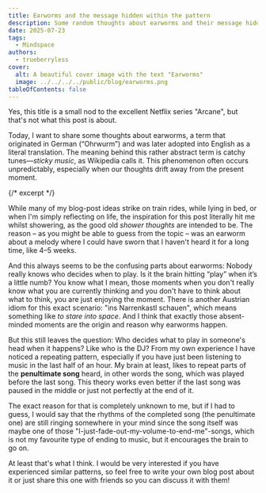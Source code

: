 ```yaml
---
title: Earworms and the message hidden within the pattern
description: Some random thoughts about earworms and their message hidden within the pattern.
date: 2025-07-23
tags:
  - Mindspace
authors:
  - trueberryless
cover:
  alt: A beautiful cover image with the text "Earworms"
  image: ../../../../public/blog/earworms.png
tableOfContents: false
---
```


Yes, this title is a small nod to the excellent Netflix series "Arcane", but that's not what this post is about.

Today, I want to share some thoughts about earworms, a term that originated in German (“Ohrwurm”) and was later adopted into English as a literal translation. The meaning behind this rather abstract term is catchy tunes—_sticky music_, as Wikipedia calls it. This phenomenon often occurs unpredictably, especially when our thoughts drift away from the present moment.

{/* excerpt */}

While many of my blog-post ideas strike on train rides, while lying in bed, or when I'm simply reflecting on life, the inspiration for this post literally hit me whilst showering, as the good old _shower thoughts_ are intended to be. The reason – as you might be able to guess from the topic – was an earworm about a melody where I could have sworn that I haven't heard it for a long time, like 4–5 weeks.

And this always seems to be the confusing parts about earworms: Nobody really knows who decides when to play. Is it the brain hitting “play” when it’s a little numb? You know what I mean, those moments when you don't really know what you are currently thinking and you don't have to think about what to think, you are just enjoying the moment. There is another Austrian idiom for this exact scenario: "ins Narrenkastl schauen", which means something like _to stare into space_. And I think that exactly those absent-minded moments are the origin and reason why earworms happen.

But this still leaves the question: Who decides what to play in someone's head when it happens? Like who is the DJ? From my own experience I have noticed a repeating pattern, especially if you have just been listening to music in the last half of an hour. My brain at least, likes to repeat parts of the **penultimate song** heard, in other words the song, which was played before the last song. This theory works even better if the last song was paused in the middle or just not perfectly at the end of it.

The exact reason for that is completely unknown to me, but if I had to guess, I would say that the rhythms of the completed song (the penultimate one) are still ringing somewhere in your mind since the song itself was maybe one of those "I-just-fade-out-my-volume-to-end-me"-songs, which is not my favourite type of ending to music, but it encourages the brain to go on. 

At least that's what I think. I would be very interested if you have experienced similar patterns, so feel free to write your own blog post about it or just share this one with friends so you can discuss it with them! 
